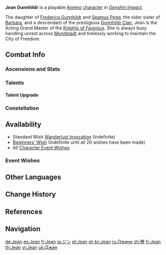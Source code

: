 {{CharacterTabs}}
{{Character Infobox
|image            = <gallery>
Character Jean Card.png|Card
Character Jean Full Wish.png|Wish
Character Jean Game.png|In Game
</gallery>

|type             = Playable <!--Playable Character Information-->
|rarity           = 5
|weapon           = Sword
|element          = Anemo

|name             = Jean <!--Character Information-->
|realname         = Jean Gunnhildr
|birthday         = March 14th
|constellation    = Leo Minor
|region           = Mondstadt
|affiliation      = Knights of Favonius
|affiliation2     = Four Winds
|affiliation3     = Gunnhildr Clan
|dish             = Invigorating Pizza
|obtain           = [[Wishes]]
|releaseDate      = 2020-09-28

|title            = Dandelion Knight <!--Titles-->
|title2           = Acting Grand Master

|voiceEN          = [[imdb:nm7604056|Stephanie Southerland]]<ref name="Jean EN/JP">Twitter: [https://twitter.com/GenshinImpact/status/1322508626041270272 EN & JP VA Announcement]</ref> <!--Voice Actors-->
|voiceCN          = [https://zh.moegirl.org.cn/林簌 Lin Su ({{Lang|mini=1|zh=林簌}})]<ref name="Jean CN-VA">Official Genshin Impact Chinese Website: [https://ys.mihoyo.com/main/character/mondstadt?char=0 Jean]</ref>
|voiceJP          = {{w|Chiwa Saitō|Saitō Chiwa ({{Lang|mini=1|ja=斎藤千和}})}}<ref name="Jean EN/JP" />
|voiceKR          = {{w|ko:안영미 (성우)|Ahn Young-mi ({{Lang|mini=1|ko=안영미}})}}<ref>Official Genshin Impact Korean Website: [https://genshin.mihoyo.com/ko/character/mondstadt?char=0 Jean]</ref>

|ancestry         = Gunnhildr Clan <!--Family-->
|father           = Seamus Pegg
|mother           = Frederica Gunnhildr
|sibling          = Barbara
|siblingNote      = Younger sister
}}
'''Jean Gunnhildr''' is a playable [[Anemo]] [[character]] in ''[[Genshin Impact]]''.

The daughter of [[Frederica Gunnhildr]] and [[Seamus Pegg]], the older sister of [[Barbara]], and a descendant of the prestigious [[Gunnhildr Clan]], Jean is the Acting Grand Master of the [[Knights of Favonius]]. She is always busy handling unrest across [[Mondstadt]] and tirelessly working to maintain the City of Freedom.

==Combat Info==
===Ascensions and Stats===
{{Character Ascensions and Stats}}

===Talents===
{{Talent Table}}

====Talent Upgrade====
{{Talent Upgrade}}

===Constellation===
{{Constellation Table}}

==Availability==
*Standard Wish [[Wanderlust Invocation]] (Indefinite)
*[[Beginners' Wish]] (Indefinite until all 20 wishes have been made)
*All [[Character Event Wishes]]

===Event Wishes===
{{Featured}}

==Other Languages==
{{Other Languages|default_hidden = 1
|en      = Jean
|zhs     = 琴
|zhs_rm  = Qín
|zht     = 琴
|zht_rm  = Qín
|ja      = ジン
|ja_rm   = Jin
|ko      = 진
|ko_rm   = Jin
|es      = Jean
|fr      = Jean
|ru      = Джинн
|th      = Jean
|vi      = Jean
|de      = Jean
|id      = Jean
|pt      = Jean
}}

==Change History==
{{Change History|1.0}}

==References==
{{Reflist}}

==Navigation==
{{Character Navbox}}

[[de:Jean]]
[[es:Jean]]
[[fr:Jean]]
[[ja:ジン]]
[[pl:Jean]]
[[pt-br:Jean]]
[[ru:Джинн]]
[[zh:琴]]
[[fr:Jean]]
[[th:Jean]]
[[vi:Jean]]
[[uk:Джин]]